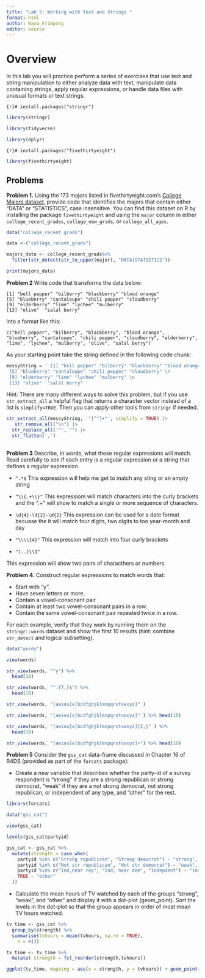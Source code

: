 ```yaml
---
title: "Lab 5: Working with Text and Strings "
format: html
author: Nana Frimpong
editor: source
---
```


# Overview

In this lab you will practice perform a series of exercises that use text and string manipulation to either analyze data with text, manipulate data containing strings, apply regular expressions, or handle data files with unusual formats or text strings.

```{r}#
install.packages("stringr")
```

```r
library(stringr)
```

```r
library(tidyverse)
```

```r
library(dplyr)
```

```{r}#
install.packages("fivethirtyeight")
```

```r
library(fivethirtyeight)
```
## Problems

**Problem 1.** Using the 173 majors listed in fivethirtyeight.com’s [College Majors dataset](https://fivethirtyeight.com/features/the-economic-guide-to-picking-a-college-major/), provide code that identifies the majors that contain either "DATA" or "STATISTICS", case insensitive. You can find this dataset on R by installing the package `fivethirtyeight` and using the `major` column in either `college_recent_grades`, `college_new_grads`, or `college_all_ages`.

```r
data("college_recent_grads")
```


```r
data <-("college_recent_grads")
```


```r
majors_data <- college_recent_grads%>%
  filter(str_detect(str_to_upper(major), "DATA|STATISTICS"))
```

```r
print(majors_data)
```


**Problem 2** Write code that transforms the data below:

`[1] "bell pepper" "bilberry" "blackberry" "blood orange"`\
`[5] "blueberry" "cantaloupe" "chili pepper" "cloudberry"`\
`[9] "elderberry" "lime" "lychee" "mulberry"`\
`[13] "olive"  "salal berry"`\

Into a format like this:

`c("bell pepper", "bilberry", "blackberry", "blood orange", "blueberry", "cantaloupe", "chili pepper", "cloudberry", "elderberry", "lime", "lychee", "mulberry", "olive", "salal berry")`

As your starting point take the string defined in the following code chunk:

```r
messyString = ' [1] "bell pepper" "bilberry" "blackberry" "blood orange" \n
 [5] "blueberry" "cantaloupe" "chili pepper" "cloudberry" \n
 [9] "elderberry" "lime" "lychee" "mulberry" \n
 [13] "olive"  "salal berry" '
```

Hint: There are many different ways to solve this problem, but if you use `str_extract_all` a helpful flag that returns a character vector instead of a list is `simplify=TRUE`. Then you can apply other tools from `stringr` if needed.

```r
str_extract_all(messyString, '"[^"]+"', simplify = TRUE) |>
   str_remove_all("\n") |>
  str_replace_all('"', "") |>
  str_flatten(',')
  
```


**Problem 3** Describe, in words, what these regular expressions will match. Read carefully to see if each entry is a regular expression or a string that defines a regular expression.

-   `^.*$` 
This expression will help me get to match any sting or an empty string

-   `"\\{.+\\}"`
This expressiom will match characters into the curly brackets and the ".+" will show to match a single or more sequence of characters.
-   `\d{4}-\d{2}-\d{2}`
This expression can be used for a date format becuase the it will match four digits, two digits to too year-month and day

-   `"\\\\{4}"`
This expression will match into four curly brackets
-   `"(..)\\1"`

This expression will show  two pairs of characthers or numbers



**Problem 4.** Construct regular expressions to match words that:

-   Start with “y”.
-   Have seven letters or more.
-   Contain a vowel-consonant pair
-   Contain at least two vowel-consonant pairs in a row.
-   Contain the same vowel-consonant pair repeated twice in a row.

For each example, verify that they work by running them on the `stringr::words` dataset and show the first 10 results (hint: combine `str_detect` and logical subsetting).


```r
data("words")
```

```r
view(words)
```

```r
str_view(words, "^y") %>% 
  head(10)
```

```r
str_view(words, "^.{7,}$") %>% 
  head(10)
```

```r
str_view(words, "[aeiou]x[bcdfghjklmnpqrstvwxyz]" )
```

```r
str_view(words, "[aeiou]x[bcdfghjklmnpqrstvwxyz]" ) %>% head(10)
```


```r
str_view(words, "[aeiou]x[bcdfghjklmnpqrstvwxyz]{2,}" ) %>% 
  head(10)
```



```r
str_view(words, "[aeiou]x[bcdfghjklmnpqrstvwxyz]+") %>% head(10)
```
**Problem 5** Consider the `gss_cat` data-frame discussed in Chapter 16 of R4DS (provided as part of the `forcats` package):

-   Create a new variable that describes whether the party-id of a survey respondent is "strong" if they are a strong republican or strong democrat, "weak" if they are a not strong democrat, not strong republican, or independent of any type, and "other" for the rest.

```r
library(forcats)
```

```r
data("gss_cat")
```

```r
view(gss_cat)
```

```r
levels(gss_cat$partyid)
```

```r
gss_cat <- gss_cat %>% 
  mutate(strength = case_when(
    partyid %in% c("Strong republican", "Strong democrat") ~ "strong",
    partyid %in% c("Not str republican", "Not str democrat") ~ "weak",
    partyid %in% c("Ind,near rep", "Ind, near dem", "Indepdent") ~ "independent", 
    TRUE ~ "other"
  ))
```

-   Calculate the mean hours of TV watched by each of the groups "strong", "weak", and "other" and display it with a dot-plot (geom_point). Sort the levels in the dot-plot so that the group appears in order of most mean TV hours watched.

```r
tv_time <- gss_cat %>% 
  group_by(strength) %>% 
  summarise(tvhours = mean(tvhours, na.rm = TRUE),
    n = n())
```

```r
tv_time <- tv_time %>% 
  mutate( strength = fct_reorder(strength,tvhours))
```

```r
ggplot(tv_time, mapping = aes(x = strength, y = tvhours)) + geom_point( size = 2)
```



